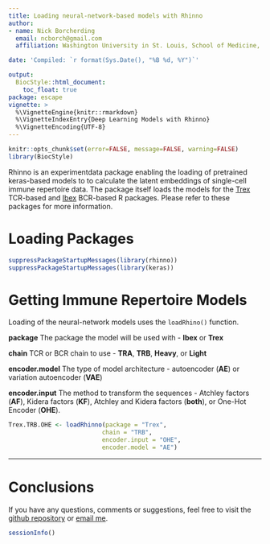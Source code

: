 ```yaml
---
title: Loading neural-network-based models with Rhinno
author: 
- name: Nick Borcherding
  email: ncborch@gmail.com
  affiliation: Washington University in St. Louis, School of Medicine, St. Louis, MO, USA

date: 'Compiled: `r format(Sys.Date(), "%B %d, %Y")`'

output:
  BiocStyle::html_document:
    toc_float: true
package: escape
vignette: >
  %\VignetteEngine{knitr::rmarkdown}
  %\VignetteIndexEntry{Deep Learning Models with Rhinno}
  %\VignetteEncoding{UTF-8} 
---
```


```r
knitr::opts_chunk$set(error=FALSE, message=FALSE, warning=FALSE)
library(BiocStyle)
```

Rhinno is an experimentdata package enabling the loading of pretrained keras-based models to to calculate the latent embeddings of single-cell immune repertoire data. The package itself loads the models for the [Trex](https://github.com/ncborcherding/Trex) TCR-based and [Ibex](https://github.com/ncborcherding/Ibex) BCR-based R packages. Please refer to these packages for more information.

# Loading Packages

```r
suppressPackageStartupMessages(library(rhinno))
suppressPackageStartupMessages(library(keras))
```

# Getting Immune Repertoire Models

Loading of the neural-network models uses the ```loadRhino()``` function. 

**package** The package the model will be used with - **Ibex** or **Trex**

**chain** TCR or BCR chain to use - **TRA**, **TRB**, **Heavy**, or **Light**

**encoder.model** The type of model architecture - autoencoder (**AE**) or variation autoencoder (**VAE**)

**encoder.input** The method to transform the sequences - Atchley factors (**AF**), Kidera factors (**KF**), Atchley and Kidera factors (**both**), or One-Hot Encoder (**OHE**).

```r
Trex.TRB.OHE <- loadRhinno(package = "Trex",
                          chain = "TRB",
                          encoder.input = "OHE",
                          encoder.model = "AE")
```


***

# Conclusions

If you have any questions, comments or suggestions, feel free to visit the [github repository](https://github.com/ncborcherding/escape) or [email me](mailto:ncborch@gmail.com).

```r
sessionInfo()
```
